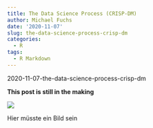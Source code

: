 ```yaml
---
title: The Data Science Process (CRISP-DM)
author: Michael Fuchs
date: '2020-11-07'
slug: the-data-science-process-crisp-dm
categories:
  - R
tags:
  - R Markdown
---
```



2020-11-07-the-data-science-process-crisp-dm




**This post is still in the making**




![](/post/2020-11-07-the-data-science-process-crisp-dm/p79s1.png)

Hier müsste ein Bild sein 
